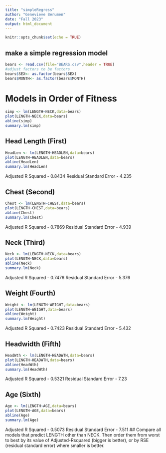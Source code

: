 ```yaml
---
title: "simpleRegress"
author: "Genevieve Berumen"
date: "Fall 2023"
output: html_document
---
```


```r
knitr::opts_chunk$set(echo = TRUE)
```

## make a simple regression model

```r
bears <- read.csv(file="BEARS.csv",header = TRUE)
#adjust factors to be factors
bears$SEX<- as.factor(bears$SEX)
bears$MONTH<- as.factor(bears$MONTH)
```

# Models in Order of Fitness  

```r
simp <- lm(LENGTH~NECK,data=bears)
plot(LENGTH~NECK,data=bears)
abline(simp)
summary.lm(simp)
```


## Head Length (First)
```r
HeadLen <- lm(LENGTH~HEADLEN,data=bears)
plot(LENGTH~HEADLEN,data=bears)
abline(HeadLen)
summary.lm(HeadLen)
```
Adjusted R Squared - 0.8434
Residual Standard Error - 4.235

## Chest (Second)
```r
Chest <- lm(LENGTH~CHEST,data=bears)
plot(LENGTH~CHEST,data=bears)
abline(Chest)
summary.lm(Chest)
```
Adjusted R Squared - 0.7869
Residual Standard Error - 4.939

## Neck (Third)
```r
Neck <- lm(LENGTH~NECK,data=bears)
plot(LENGTH~NECK,data=bears)
abline(Neck)
summary.lm(Neck)
```
Adjusted R Squared - 0.7476
Residual Standard Error - 5.376

## Weight (Fourth)
```r
Weight <- lm(LENGTH~WEIGHT,data=bears)
plot(LENGTH~WEIGHT,data=bears)
abline(Weight)
summary.lm(Weight)
```
Adjusted R Squared - 0.7423
Residual Standard Error - 5.432

## Headwidth (Fifth)
```r
HeadWth <- lm(LENGTH~HEADWTH,data=bears)
plot(LENGTH~HEADWTH,data=bears)
abline(HeadWth)
summary.lm(HeadWth)
```
Adjusted R Squared - 0.5321
Residual Standard Error - 7.23

## Age (Sixth)
```r
Age <- lm(LENGTH~AGE,data=bears)
plot(LENGTH~AGE,data=bears)
abline(Age)
summary.lm(Age)
```
Adjusted R Squared - 0.5073
Residual Standard Error - 7.511
## Compare all models that predict LENGTH other than NECK. Then order them from worst to best by its value of Adjusted-Rsquared (bigger is better), or by RSE (residual standard error) where smaller is better. 

